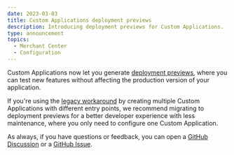 ```yaml
---
date: 2023-03-03
title: Custom Applications deployment previews
description: Introducing deployment previews for Custom Applications.
type: announcement
topics:
  - Merchant Center
  - Configuration
---
```


Custom Applications now let you generate [deployment previews](/concepts/deployment-previews), where you can test new features without affecting the production version of your application.

If you're using the [legacy workaround](/help-needed#legacy-workaround) by creating multiple Custom Applications with different entry points, we recommend migrating to deployment previews for a better developer experience with less maintenance, where you only need to configure one Custom Application.

As always, if you have questions or feedback, you can open a [GitHub Discussion](https://github.com/commercetools/merchant-center-application-kit/discussions) or a [GitHub Issue](https://github.com/commercetools/merchant-center-application-kit/issues).
